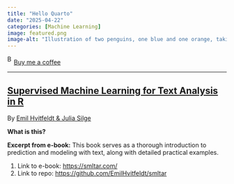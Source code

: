 ```yaml
---
title: "Hello Quarto"
date: "2025-04-22"
categories: [Machine Learning]
image: featured.png
image-alt: "Illustration of two penguins, one blue and one orange, taking a selfie with a selfie stick. The moon in the background looks like the Quarto logo."
---
```



<link href="https://fonts.googleapis.com/css?family=Cookie" rel="stylesheet"><a class="bmc-button" target="_blank" href="https://www.buymeacoffee.com/JoscelinRocha">![Buy me a coffee](https://cdn.buymeacoffee.com/buttons/bmc-new-btn-logo.svg){alt="Buy me a coffee" width="15" height="21"}Buy me a coffee</a>

------------------------------------------------------------------------


## [Supervised Machine Learning for Text Analysis in R](https://smltar.com/)

By [Emil Hvitfeldt & Julia Silge](https://smltar.com/)

**What is this?**

**Excerpt from e-book:** This book serves as a thorough introduction to prediction and modeling with text, along with detailed practical examples.

1.  Link to e-book: <https://smltar.com/>
2.  Link to repo: <https://github.com/EmilHvitfeldt/smltar>